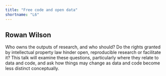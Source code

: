```yaml
---
title: "Free code and open data"
shortname: "L6"
---
```


## Rowan Wilson

Who owns the outputs of research, and who should? Do the rights granted by intellectual property law hinder open, reproducible research or facilitate it? This talk will examine these questions,  particularly where they relate to data and code, and ask how things may change as data and code become less distinct conceptually. 
